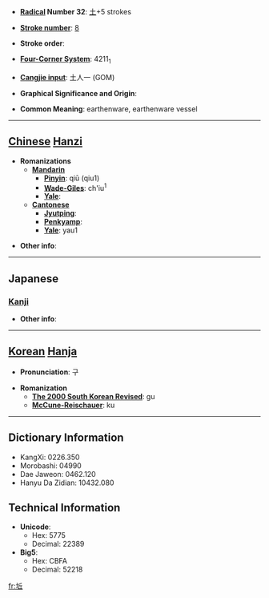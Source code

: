* '''[[Wiktionary:Chinese radical index| Radical]] Number 32''': [[Wiktionary:Chinese radical index 土|土]]+5 strokes

* '''[[Wiktionary:Chinese total strokes index|Stroke number]]''': [[Wiktionary:Chinese total strokes index 8|8]]

* '''Stroke order''': 

* '''[[Wiktionary:Chinese four corner index|Four-Corner System]]''': 4211<sub>1</sub>

* '''[[Wiktionary:Chinese Cangjie index|Cangjie input]]''': 土人一 (GOM)

* '''Graphical Significance and Origin''': 

* '''Common Meaning''': earthenware, earthenware vessel

----

== [[Chinese]] [[Hanzi]] ==

* '''Romanizations'''
** '''[[Mandarin]]'''
*** '''[[Pinyin]]''': qiū (qiu1)
*** '''[[Wade-Giles]]''': ch'iu<sup>1</sup>
*** '''[[Yale]]''': 
** '''[[Cantonese]]'''
*** '''[[Jyutping]]''':
*** '''[[Penkyamp]]''': 
*** '''[[Yale]]''': yau1

* '''Other info''': 

----

==Japanese==
===[[Kanji]]===
{{kanji|on readings=[[きょう]] (kyō)|kun readings=[[おか]] (oka)}}

* '''Other info''':  

----

== [[Korean]] [[Hanja]] ==

* '''Pronunciation''': 구

* '''Romanization'''
** '''[[The 2000 South Korean Revised Romanization|The 2000 South Korean Revised]]''': gu
** '''[[McCune-Reischauer]]''': ku

----

== Dictionary Information ==

* KangXi: 0226.350
* Morobashi: 04990
* Dae Jaweon: 0462.120
* Hanyu Da Zidian: 10432.080

== Technical Information ==

* '''Unicode''':
** Hex: 5775
** Decimal: 22389
* '''Big5''':
** Hex: CBFA
** Decimal: 52218

[[fr:坵]]